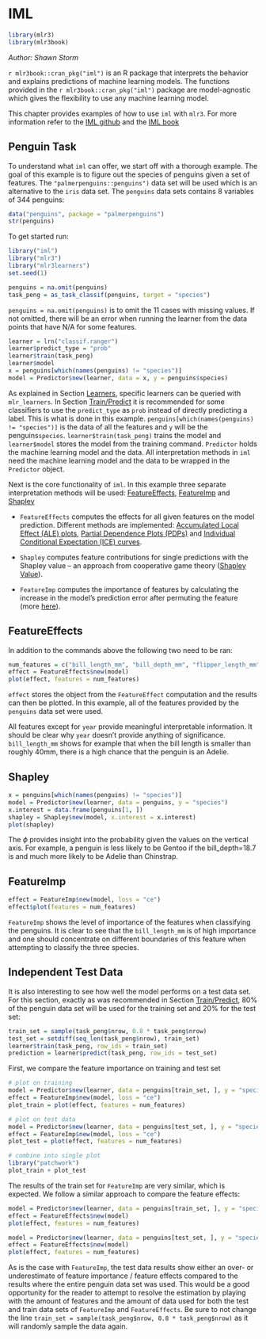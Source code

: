 # IML {#iml}

```r
library(mlr3)
library(mlr3book)
```

*Author: Shawn Storm*

`r mlr3book::cran_pkg("iml")` is an R package that interprets the behavior and explains predictions of machine learning models. The functions provided in the `r mlr3book::cran_pkg("iml")` package are model-agnostic which gives the flexibility to use any machine learning model.

This chapter provides examples of how to use `iml` with `mlr3`. For more information refer to the  [IML github](https://github.com/christophM/iml) and the [IML book](https://christophm.github.io/interpretable-ml-book/)

## Penguin Task

To understand what `iml` can offer, we start off with a thorough example. The goal of this example is to figure out the species of penguins given a set of features. The `"palmerpenguins::penguins")` data set will be used which is an alternative to the `iris` data set.
The `penguins` data sets contains 8 variables of 344 penguins:

```r
data("penguins", package = "palmerpenguins")
str(penguins)
```



To get started run:

```r
library("iml")
library("mlr3")
library("mlr3learners")
set.seed(1)
```


```r
penguins = na.omit(penguins)
task_peng = as_task_classif(penguins, target = "species")
```



`penguins = na.omit(penguins)` is to omit the 11 cases with missing values.
If not omitted, there will be an error when running the learner from the data points that have N/A for some features.


```r
learner = lrn("classif.ranger")
learner$predict_type = "prob"
learner$train(task_peng)
learner$model
x = penguins[which(names(penguins) != "species")]
model = Predictor$new(learner, data = x, y = penguins$species)
```

As explained in Section [Learners](#learners), specific learners can be queried with `mlr_learners`.
In Section [Train/Predict](#train-predict) it is recommended for some classifiers to use the `predict_type` as `prob` instead of directly predicting a label.
This is what is done in this example.
`penguins[which(names(penguins) != "species")]` is the data of all the features and `y` will be the penguins`species`.
`learner$train(task_peng)` trains the model and `learner$model` stores the model from the training command.
`Predictor` holds the machine learning model and the data.
All interpretation methods in `iml` need the machine learning model and the data to be wrapped in the `Predictor` object.

Next is the core functionality of `iml`. In this example three separate interpretation methods will be used: [FeatureEffects](https://github.com/christophM/iml/blob/master/R/FeatureEffects.R), [FeatureImp](https://github.com/christophM/iml/blob/master/R/FeatureImp.R) and [Shapley](https://github.com/christophM/iml/blob/master/R/Shapley.R)


* `FeatureEffects` computes the effects for all given features on the model prediction. Different methods are implemented: [Accumulated Local Effect (ALE) plots](https://christophm.github.io/interpretable-ml-book/ale.html), [Partial Dependence Plots (PDPs)](https://christophm.github.io/interpretable-ml-book/pdp.html) and [Individual Conditional Expectation (ICE) curves](https://christophm.github.io/interpretable-ml-book/ice.html).

* `Shapley` computes feature contributions for single predictions with the Shapley value -- an approach from cooperative game theory ([Shapley Value](https://christophm.github.io/interpretable-ml-book/shapley.html)).

* `FeatureImp` computes the importance of features by calculating the increase in the model's prediction error after permuting the feature (more [here](https://christophm.github.io/interpretable-ml-book/feature-importance.html#feature-importance)).


## FeatureEffects

In addition to the commands above the following two need to be ran:

```r
num_features = c("bill_length_mm", "bill_depth_mm", "flipper_length_mm", "body_mass_g", "year")
effect = FeatureEffects$new(model)
plot(effect, features = num_features)
```

`effect` stores the object from the `FeatureEffect` computation and the results can then be plotted. In this example, all of the features provided by the `penguins` data set were used.


All features except for `year` provide meaningful interpretable information. It should be clear why `year` doesn't provide anything of significance. `bill_length_mm` shows for example that when the bill length is smaller than roughly 40mm, there is a high chance that the penguin is an Adelie.

## Shapley

```r
x = penguins[which(names(penguins) != "species")]
model = Predictor$new(learner, data = penguins, y = "species")
x.interest = data.frame(penguins[1, ])
shapley = Shapley$new(model, x.interest = x.interest)
plot(shapley)
```

The $\phi$ provides insight into the probability given the values on the vertical axis. For example, a penguin is less likely to be Gentoo if the bill\_depth=18.7 is and much more likely to be Adelie than Chinstrap.


## FeatureImp

```r
effect = FeatureImp$new(model, loss = "ce")
effect$plot(features = num_features)
```


`FeatureImp` shows the level of importance of the features when classifying the penguins. It is clear to see that the `bill_length_mm` is of high importance and one should concentrate on different boundaries of this feature when attempting to classify the three species.



## Independent Test Data

It is also interesting to see how well the model performs on a test data set. For this section, exactly as was recommended in Section [Train/Predict](#train-predict), 80% of the penguin data set will be used for the training set and 20% for the test set:

```r
train_set = sample(task_peng$nrow, 0.8 * task_peng$nrow)
test_set = setdiff(seq_len(task_peng$nrow), train_set)
learner$train(task_peng, row_ids = train_set)
prediction = learner$predict(task_peng, row_ids = test_set)
```

First, we compare the feature importance on training and test set

```r
# plot on training
model = Predictor$new(learner, data = penguins[train_set, ], y = "species")
effect = FeatureImp$new(model, loss = "ce")
plot_train = plot(effect, features = num_features)

# plot on test data
model = Predictor$new(learner, data = penguins[test_set, ], y = "species")
effect = FeatureImp$new(model, loss = "ce")
plot_test = plot(effect, features = num_features)

# combine into single plot
library("patchwork")
plot_train + plot_test
```

The results of the train set for `FeatureImp` are very similar, which is expected.
We follow a similar approach to compare the feature effects:

```r
model = Predictor$new(learner, data = penguins[train_set, ], y = "species")
effect = FeatureEffects$new(model)
plot(effect, features = num_features)
```


```r
model = Predictor$new(learner, data = penguins[test_set, ], y = "species")
effect = FeatureEffects$new(model)
plot(effect, features = num_features)
```

As is the case with `FeatureImp`, the test data results show either an over- or underestimate of feature importance / feature effects compared to the results where the entire penguin data set was used.
This would be a good opportunity for the reader to attempt to resolve the estimation by playing with the amount of features and the amount of data used for both the test and train data sets of `FeatureImp` and `FeatureEffects`.
Be sure to not change the line `train_set = sample(task_peng$nrow, 0.8 * task_peng$nrow)` as it will randomly sample the data again.
